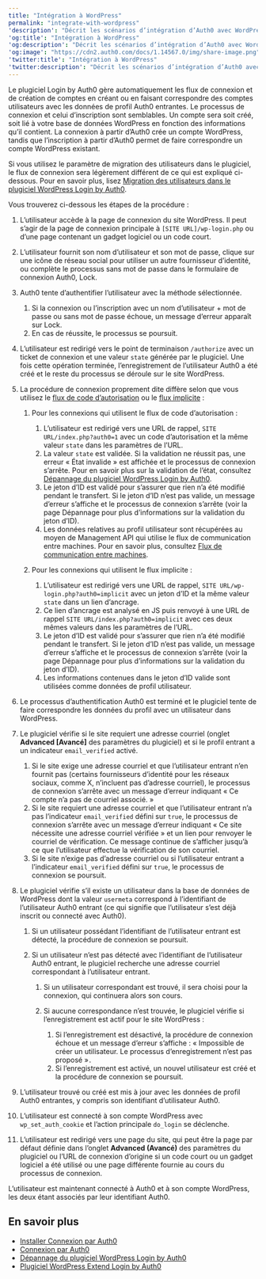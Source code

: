 ---
title: "Intégration à WordPress"
permalink: "integrate-with-wordpress"
'description': "Décrit les scénarios d’intégration d’Auth0 avec WordPress"
'og:title': "Intégration à WordPress"
'og:description': "Décrit les scénarios d’intégration d’Auth0 avec WordPress"
'og:image': "https://cdn2.auth0.com/docs/1.14567.0/img/share-image.png"
'twitter:title': "Intégration à WordPress"
'twitter:description': "Décrit les scénarios d’intégration d’Auth0 avec WordPress"
---

Le plugiciel Login by Auth0 gère automatiquement les flux de connexion et de création de comptes en créant ou en faisant correspondre des comptes utilisateurs avec les données de profil Auth0 entrantes. Le processus de connexion et celui d’inscription sont semblables. Un compte sera soit créé, soit lié à votre base de données WordPress en fonction des informations qu’il contient. La connexion à partir d’Auth0 crée un compte WordPress, tandis que l’inscription à partir d’Auth0 permet de faire correspondre un compte WordPress existant.

Si vous utilisez le paramètre de migration des utilisateurs dans le plugiciel, le flux de connexion sera légèrement différent de ce qui est expliqué ci-dessous. Pour en savoir plus, lisez [Migration des utilisateurs dans le plugiciel WordPress Login by Auth0](/docs/docs/fr-ca/customize/integrations/cms/wordpress-plugin/user-migration-in-login-by-auth0).

Vous trouverez ci-dessous les étapes de la procédure :

1. L’utilisateur accède à la page de connexion du site WordPress. Il peut s’agir de la page de connexion principale à `[SITE URL]/wp-login.php` ou d’une page contenant un gadget logiciel ou un code court.
2. L’utilisateur fournit son nom d’utilisateur et son mot de passe, clique sur une icône de réseau social pour utiliser un autre fournisseur d’identité, ou complète le processus sans mot de passe dans le formulaire de connexion Auth0, Lock.
3. Auth0 tente d’authentifier l’utilisateur avec la méthode sélectionnée.

   1. Si la connexion ou l’inscription avec un nom d’utilisateur + mot de passe ou sans mot de passe échoue, un message d’erreur apparaît sur Lock.
   2. En cas de réussite, le processus se poursuit.
4. L’utilisateur est redirigé vers le point de terminaison `/authorize` avec un ticket de connexion et une valeur `state` générée par le plugiciel. Une fois cette opération terminée, l’enregistrement de l’utilisateur Auth0 a été créé et le reste du processus se déroule sur le site WordPress.
5. La procédure de connexion proprement dite diffère selon que vous utilisez le [flux de code d’autorisation](/docs/docs/fr-ca/get-started/authentication-and-authorization-flow/authorization-code-flow) ou le [flux implicite](/docs/docs/fr-ca/authenticate/login/oidc-conformant-authentication/oidc-adoption-implicit-flow) :

   1. Pour les connexions qui utilisent le flux de code d’autorisation :

      1. L’utilisateur est redirigé vers une URL de rappel, `SITE URL/index.php?auth0=1` avec un code d’autorisation et la même valeur `state` dans les paramètres de l’URL.
      2. La valeur `state` est validée. Si la validation ne réussit pas, une erreur « État invalide » est affichée et le processus de connexion s’arrête. Pour en savoir plus sur la validation de l’état, consultez [Dépannage du plugiciel WordPress Login by Auth0](/docs/docs/fr-ca/customize/integrations/cms/wordpress-plugin/troubleshoot-login-by-auth0).
      3. Le jeton d’ID est validé pour s’assurer que rien n’a été modifié pendant le transfert. Si le jeton d’ID n’est pas valide, un message d’erreur s’affiche et le processus de connexion s’arrête (voir la page Dépannage pour plus d’informations sur la validation du jeton d’ID).
      4. Les données relatives au profil utilisateur sont récupérées au moyen de Management API qui utilise le flux de communication entre machines. Pour en savoir plus, consultez [Flux de communication entre machines](/docs/docs/fr-ca/get-started/authentication-and-authorization-flow/client-credentials-flow).
   2. Pour les connexions qui utilisent le flux implicite :

      1. L’utilisateur est redirigé vers une URL de rappel, `SITE URL/wp-login.php?auth0=implicit` avec un jeton d’ID et la même valeur `state` dans un lien d’ancrage.
      2. Ce lien d’ancrage est analysé en JS puis renvoyé à une URL de rappel `SITE URL/index.php?auth0=implicit` avec ces deux mêmes valeurs dans les paramètres de l’URL.
      3. Le jeton d’ID est validé pour s’assurer que rien n’a été modifié pendant le transfert. Si le jeton d’ID n’est pas valide, un message d’erreur s’affiche et le processus de connexion s’arrête (voir la page Dépannage pour plus d’informations sur la validation du jeton d’ID).
      4. Les informations contenues dans le jeton d’ID valide sont utilisées comme données de profil utilisateur.
6. Le processus d’authentification Auth0 est terminé et le plugiciel tente de faire correspondre les données du profil avec un utilisateur dans WordPress.
7. Le plugiciel vérifie si le site requiert une adresse courriel (onglet **Advanced [Avancé]** des paramètres du plugiciel) et si le profil entrant a un indicateur `email_verified` activé.

   1. Si le site exige une adresse courriel et que l’utilisateur entrant n’en fournit pas (certains fournisseurs d’identité pour les réseaux sociaux, comme X, n’incluent pas d’adresse courriel), le processus de connexion s’arrête avec un message d’erreur indiquant « Ce compte n’a pas de courriel associé. »
   2. Si le site requiert une adresse courriel et que l’utilisateur entrant n’a pas l’indicateur `email_verified` défini sur `true`, le processus de connexion s’arrête avec un message d’erreur indiquant « Ce site nécessite une adresse courriel vérifiée » et un lien pour renvoyer le courriel de vérification. Ce message continue de s’afficher jusqu’à ce que l’utilisateur effectue la vérification de son courriel.
   3. Si le site n’exige pas d’adresse courriel ou si l’utilisateur entrant a l’indicateur `email_verified` défini sur `true`, le processus de connexion se poursuit.
8. Le plugiciel vérifie s’il existe un utilisateur dans la base de données de WordPress dont la valeur `usermeta` correspond à l’identifiant de l’utilisateur Auth0 entrant (ce qui signifie que l’utilisateur s’est déjà inscrit ou connecté avec Auth0).

   1. Si un utilisateur possédant l’identifiant de l’utilisateur entrant est détecté, la procédure de connexion se poursuit.
   2. Si un utilisateur n’est pas détecté avec l’identifiant de l’utilisateur Auth0 entrant, le plugiciel recherche une adresse courriel correspondant à l’utilisateur entrant.

      1. Si un utilisateur correspondant est trouvé, il sera choisi pour la connexion, qui continuera alors son cours.
      2. Si aucune correspondance n’est trouvée, le plugiciel vérifie si l’enregistrement est actif pour le site WordPress :

         1. Si l’enregistrement est désactivé, la procédure de connexion échoue et un message d’erreur s’affiche : « Impossible de créer un utilisateur. Le processus d’enregistrement n’est pas proposé »`.`
         2. Si l’enregistrement est activé, un nouvel utilisateur est créé et la procédure de connexion se poursuit.
9. L’utilisateur trouvé ou créé est mis à jour avec les données de profil Auth0 entrantes, y compris son identifiant d’utilisateur Auth0.
10. L’utilisateur est connecté à son compte WordPress avec `wp_set_auth_cookie` et l’action principale `do_login` se déclenche.
11. L’utilisateur est redirigé vers une page du site, qui peut être la page par défaut définie dans l’onglet **Advanced (Avancé)** des paramètres du plugiciel ou l’URL de connexion d’origine si un code court ou un gadget logiciel a été utilisé ou une page différente fournie au cours du processus de connexion.

L’utilisateur est maintenant connecté à Auth0 et à son compte WordPress, les deux étant associés par leur identifiant Auth0.

## En savoir plus

* [Installer Connexion par Auth0](/docs/docs/fr-ca/customize/integrations/cms/wordpress-plugin/install-login-by-auth0)
* [Connexion par Auth0](/docs/docs/fr-ca/customize/integrations/cms/wordpress-plugin/configure-login-by-auth0)
* [Dépannage du plugiciel WordPress Login by Auth0](/docs/docs/fr-ca/customize/integrations/cms/wordpress-plugin/troubleshoot-login-by-auth0)
* [Plugiciel WordPress Extend Login by Auth0](/docs/docs/fr-ca/customize/integrations/cms/wordpress-plugin/extend-login-by-auth0)